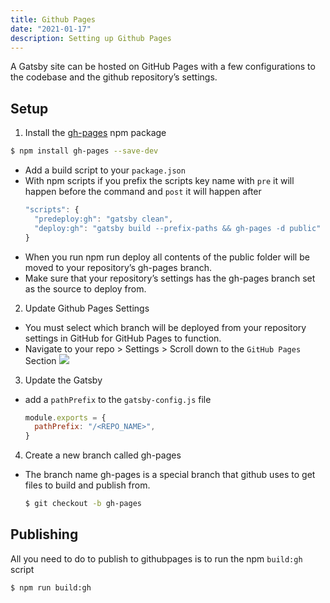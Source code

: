 ```yaml
---
title: Github Pages
date: "2021-01-17"
description: Setting up Github Pages
---
```



A Gatsby site can be hosted on GitHub Pages with a few configurations to the codebase and the github repository’s settings.

## Setup
1. Install the [gh-pages](https://www.npmjs.com/package/gh-pages) npm package
  ```sh
  $ npm install gh-pages --save-dev
  ```
  - Add a build script to your `package.json`
  - With npm scripts if you prefix the scripts key name with `pre` it will happen before the command and `post` it will happen after
    ```js
    "scripts": {
      "predeploy:gh": "gatsby clean",
      "deploy:gh": "gatsby build --prefix-paths && gh-pages -d public"
    }
    ```
  - When you run npm run deploy all contents of the public folder will be moved to your repository’s gh-pages branch. 
  - Make sure that your repository’s settings has the gh-pages branch set as the source to deploy from.

2. Update Github Pages Settings
  - You must select which branch will be deployed from your repository settings in GitHub for GitHub Pages to function. 
  - Navigate to your repo > Settings > Scroll down to the `GitHub Pages` Section
  ![](./assets/gh-pages-screenshot.png)

3. Update the Gatsby 
  - add a `pathPrefix` to the `gatsby-config.js` file
    ```js
    module.exports = {
      pathPrefix: "/<REPO_NAME>",
    }
    ```
4. Create a new branch called gh-pages
  - The branch name gh-pages is a special branch that github uses to get files to build and publish from.
    ```sh
    $ git checkout -b gh-pages
    ```

## Publishing
All you need to do to publish to githubpages is to run the npm `build:gh` script
  ```sh
  $ npm run build:gh
  ```








